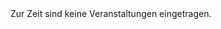<Columns cols={3}>
  <Card
    title="Keine Veranstaltungen verfügbar"
    href="#"
    arrow="false"
    cta=""
    img="https://images.unsplash.com/photo-1531297484001-80022131f5a1?crop=entropy&cs=tinysrgb&fit=crop&fm=jpg&ixid=M3wxMjQyMjF8MHwxfHNlYXJjaHwyfHx0ZWNofGVufDB8fHx8MTc1ODI3MDczNnwy&ixlib=rb-4.1.0&q=80&w=2500&h=714.2857142857143"
    horizontal
  >
    Zur Zeit sind keine Veranstaltungen eingetragen.
  </Card>
</Columns>
